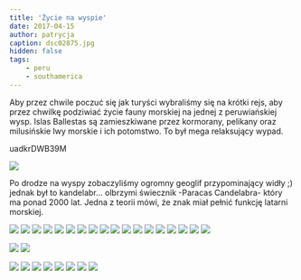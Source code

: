 ```yaml
---
title: 'Życie na wyspie'
date: 2017-04-15
author: patrycja
caption: dsc02875.jpg
hidden: false
tags: 
    - peru
    - southamerica
---
```


Aby przez chwile poczuć się jak turyści wybraliśmy się na krótki rejs, aby przez chwilkę podziwiać życie fauny morskiej na jednej z peruwiańskiej wysp. Islas Ballestas są zamieszkiwane przez kormorany, pelikany oraz milusińskie lwy morskie i ich potomstwo. To był mega relaksujący wypad. 

<youtube>uadkrDWB39M</youtube>


![](./dsc02866.jpg)

Po drodze na wyspy zobaczyliśmy ogromny geoglif przypominający widły ;) jednak był to kandelabr... olbrzymi świecznik -Paracas Candelabra- który ma ponad 2000 lat. Jedna z teorii mówi, że znak miał pełnić funkcję latarni morskiej. 


<grid>

![](./dsc02867.jpg)
![](./dsc02868.jpg)
![](./dsc02869.jpg)
![](./dsc02870.jpg)
![](./dsc02872.jpg)
![](./dsc02873.jpg)
![](./dsc02874.jpg)
![](./dsc02876.jpg)
![](./dsc02877.jpg)
![](./dsc02878.jpg)
![](./dsc02879.jpg)
![](./dsc02880.jpg)
![](./dsc02882.jpg)
![](./dsc02887.jpg)
![](./dsc02888.jpg)
![](./dsc02889.jpg)
![](./dsc02894.jpg)
![](./dsc02895.jpg)

</grid>
<grid>

![](./dsc02890.jpg)
![](./dsc02891.jpg)

</grid>
<grid>

![](./dsc02896.jpg)
![](./dsc02898.jpg)
![](./dsc02899.jpg)
![](./dsc02901.jpg)
![](./dsc02903.jpg)
![](./dsc02904.jpg)
![](./dsc02905.jpg)
![](./dsc02906.jpg)

</grid>